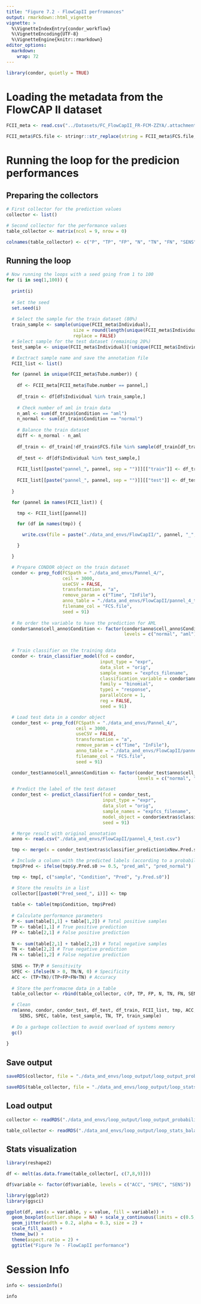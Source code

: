 ```yaml
---
title: "Figure 7.2 - FlowCapII perfromances"
output: rmarkdown::html_vignette
vignette: >
  %\VignetteIndexEntry{condor_workflow}
  %\VignetteEncoding{UTF-8}
  %\VignetteEngine{knitr::rmarkdown}
editor_options: 
  markdown: 
    wrap: 72
---
```


```r
library(condor, quietly = TRUE)
```

# Loading the metadata from the FlowCAP II dataset
```r
FCII_meta <- read.csv("../Datasets/FC_FlowCapII_FR-FCM-ZZYA/.attachments/AML.csv")

FCII_meta$FCS.file <- stringr::str_replace(string = FCII_meta$FCS.file, pattern = ".FCS", replacement = ".fcs")
```

# Running the loop for the predicion performances

## Preparing the collectors
```r
# First collector for the prediction values
collector <- list()

# Second collector for the performance values
table_collector <- matrix(ncol = 9, nrow = 0)

colnames(table_collector) <- c("P", "TP", "FP", "N", "TN", "FN", "SENS", "SPEC", "ACC")
```

## Running the loop
```r
# Now running the loops with a seed going from 1 to 100
for (i in seq(1,100)) {
  
  print(i)
  
  # Set the seed 
  set.seed(i)
  
  # Select the sample for the train dataset (80%)
  train_sample <- sample(unique(FCII_meta$Individual), 
                         size = round(length(unique(FCII_meta$Individual))*0.8), 
                         replace = FALSE)
  # Select sample for the test dataset (remaining 20%)
  test_sample <- unique(FCII_meta$Individual)[!unique(FCII_meta$Individual) %in% train_sample]

  # Exctract sample name and save the annotation file
  FCII_list <- list()

  for (pannel in unique(FCII_meta$Tube.number)) {
  
    df <- FCII_meta[FCII_meta$Tube.number == pannel,]
  
    df_train <- df[df$Individual %in% train_sample,]
    
    # Check number of aml in train data
    n_aml <- sum(df_train$Condition == "aml")
    n_normal <- sum(df_train$Condition == "normal")
    
    # Balance the train dataset
    diff <- n_normal - n_aml
  
    df_train <- df_train[!df_train$FCS.file %in% sample(df_train[df_train$Condition == "normal",]$FCS.file, size = diff, replace = FALSE), ]
    
    df_test <- df[df$Individual %in% test_sample,]
  
    FCII_list[[paste("pannel_", pannel, sep = "")]][["train"]] <- df_train
  
    FCII_list[[paste("pannel_", pannel, sep = "")]][["test"]] <- df_test
  
  }

  for (pannel in names(FCII_list)) {

    tmp <- FCII_list[[pannel]]

    for (df in names(tmp)) {

      write.csv(file = paste("./data_and_envs/FlowCapII/", pannel, "_", df, ".csv", sep = ""), x = tmp[[df]], row.names = FALSE)

    }

  }

  # Prepare CONDOR object on the train dataset
  condor <- prep_fcd(FCSpath = "./data_and_envs/Pannel_4/", 
                     ceil = 3000, 
                     useCSV = FALSE, 
                     transformation = "a", 
                     remove_param = c("Time", "InFile"), 
                     anno_table = "./data_and_envs/FlowCapII/pannel_4_train.csv", 
                     filename_col = "FCS.file",
                     seed = 91)
  
  # Re order the variable to have the prediction for AML
  condor$anno$cell_anno$Condition <- factor(condor$anno$cell_anno$Condition, 
                                            levels = c("normal", "aml"), labels = c("1_normal", "2_aml"))

  
  # Train classifier on the training data
  condor <- train_classifier_model(fcd = condor, 
                                   input_type = "expr", 
                                   data_slot = "orig", 
                                   sample_names = "expfcs_filename", 
                                   classification_variable = condor$anno$cell_anno$Condition, 
                                   family = "binomial", 
                                   type1 = "response", 
                                   parallelCore = 1, 
                                   reg = FALSE, 
                                   seed = 91)

  # Load test data in a condor object
  condor_test <- prep_fcd(FCSpath = "./data_and_envs/Pannel_4/", 
                          ceil = 3000, 
                          useCSV = FALSE, 
                          transformation = "a", 
                          remove_param = c("Time", "InFile"), 
                          anno_table = "./data_and_envs/FlowCapII/pannel_4_test.csv", 
                          filename_col = "FCS.file",
                          seed = 91)

  condor_test$anno$cell_anno$Condition <- factor(condor_test$anno$cell_anno$Condition, 
                                                 levels = c("normal", "aml"), labels = c("1_normal", "2_aml"))

  # Predict the label of the test dataset
  condor_test <- predict_classifier(fcd = condor_test, 
                                    input_type = "expr", 
                                    data_slot = "orig", 
                                    sample_names = "expfcs_filename", 
                                    model_object = condor$extras$classifier_model, 
                                    seed = 91)

  # Merge result with original annotation
  anno <- read.csv("./data_and_envs/FlowCapII/pannel_4_test.csv")

  tmp <- merge(x = condor_test$extras$classifier_prediction$xNew.Pred.sample, y = anno, by.x = "sample", by.y = "FCS.file")

  # Include a column with the predicted labels (according to a probability of 50%)
  tmp$Pred <- ifelse(tmp$y.Pred.s0 >= 0.5, "pred_aml", "pred_normal")

  tmp <- tmp[, c("sample", "Condition", "Pred", "y.Pred.s0")]

  # Store the results in a list
  collector[[paste0("Pred_seed_", i)]] <- tmp
  
  table <- table(tmp$Condition, tmp$Pred)
  
  # Calculate performance parameters
  P <- sum(table[1,1] + table[1,2]) # Total positive samples
  TP <- table[1,1] # True positive prediction
  FP <- table[2,1] # False positive prediction
  
  N <- sum(table[2,1] + table[2,2]) # Total negative samples
  TN <- table[2,2] # True negative prediction
  FN <- table[1,2] # False negative prediction
  
  SENS <- TP/P # Sensitivity
  SPEC <- ifelse(N > 0, TN/N, 0) # Specificity
  ACC <- (TP+TN)/(TP+FP+FN+TN) # Accuracy
  
  # Store the perfromacne data in a table
  table_collector <- rbind(table_collector, c(P, TP, FP, N, TN, FN, SENS, SPEC, ACC))

  # Clean
  rm(anno, condor, condor_test, df_test, df_train, FCII_list, tmp, ACC, df, FN, FP, i, N, P, pannel,
     SENS, SPEC, table, test_sample, TN, TP, train_sample)
  
  # Do a garbage collection to avoid overload of systems memory
  gc()
  
}
```

## Save output
```r
saveRDS(collector, file = "./data_and_envs/loop_output/loop_output_probability_balanced.R")

saveRDS(table_collector, file = "./data_and_envs/loop_output/loop_stats_balanced.R")
```

## Load output
```r
collector <- readRDS("./data_and_envs/loop_output/loop_output_probability_balanced.R")

table_collector <- readRDS("./data_and_envs/loop_output/loop_stats_balanced.R")
```

## Stats visualization
```r
library(reshape2)

df <- melt(as.data.frame(table_collector[, c(7,8,9)]))

df$variable <- factor(df$variable, levels = c("ACC", "SPEC", "SENS"))
```

```r
library(ggplot2)
library(ggsci)

ggplot(df, aes(x = variable, y = value, fill = variable)) +
  geom_boxplot(outlier.shape = NA) + scale_y_continuous(limits = c(0.5, 1.01)) +
  geom_jitter(width = 0.2, alpha = 0.3, size = 2) + 
  scale_fill_aaas() +
  theme_bw() + 
  theme(aspect.ratio = 2) + 
  ggtitle("Figure 7e - FlowCapII performance")
```

# Session Info
```r
info <- sessionInfo()

info
```
